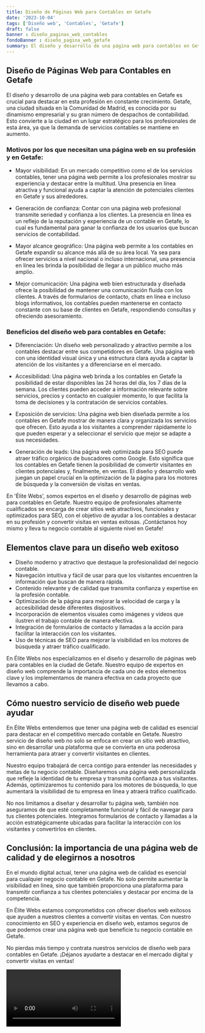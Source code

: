 ```yaml
---
title: Diseño de Páginas Web para Contables en Getafe
date: '2023-10-04'
tags: ['Diseño web', 'Contables', 'Getafe']
draft: false
banner : diseño_paginas_web_contables
fondoBanner : diseño_pagina_web_getafe
summary: El diseño y desarrollo de una página web para contables en Getafe es crucial para destacar en esta profesión en constante crecimiento. Getafe, una ciudad situada en la Comunidad de Madrid, es conocida por su dinamismo empresarial y su gran número de despachos de contabilidad. Esto convierte a la ciudad en un lugar estratégico para los profesionales de esta área, ya que la demanda de servicios contables se mantiene en aumento.
---
```


## Diseño de Páginas Web para Contables en Getafe

El diseño y desarrollo de una página web para contables en Getafe es crucial para destacar en esta profesión en constante crecimiento. Getafe, una ciudad situada en la Comunidad de Madrid, es conocida por su dinamismo empresarial y su gran número de despachos de contabilidad. Esto convierte a la ciudad en un lugar estratégico para los profesionales de esta área, ya que la demanda de servicios contables se mantiene en aumento.

### Motivos por los que necesitan una página web en su profesión y en Getafe:

- Mayor visibilidad: En un mercado competitivo como el de los servicios contables, tener una página web permite a los profesionales mostrar su experiencia y destacar entre la multitud. Una presencia en línea atractiva y funcional ayuda a captar la atención de potenciales clientes en Getafe y sus alrededores.

- Generación de confianza: Contar con una página web profesional transmite seriedad y confianza a los clientes. La presencia en línea es un reflejo de la reputación y experiencia de un contable en Getafe, lo cual es fundamental para ganar la confianza de los usuarios que buscan servicios de contabilidad.

- Mayor alcance geográfico: Una página web permite a los contables en Getafe expandir su alcance más allá de su área local. Ya sea para ofrecer servicios a nivel nacional o incluso internacional, una presencia en línea les brinda la posibilidad de llegar a un público mucho más amplio.

- Mejor comunicación: Una página web bien estructurada y diseñada ofrece la posibilidad de mantener una comunicación fluida con los clientes. A través de formularios de contacto, chats en línea e incluso blogs informativos, los contables pueden mantenerse en contacto constante con su base de clientes en Getafe, respondiendo consultas y ofreciendo asesoramiento.

### Beneficios del diseño web para contables en Getafe:

- Diferenciación: Un diseño web personalizado y atractivo permite a los contables destacar entre sus competidores en Getafe. Una página web con una identidad visual única y una estructura clara ayuda a captar la atención de los visitantes y a diferenciarse en el mercado.

- Accesibilidad: Una página web brinda a los contables en Getafe la posibilidad de estar disponibles las 24 horas del día, los 7 días de la semana. Los clientes pueden acceder a información relevante sobre servicios, precios y contacto en cualquier momento, lo que facilita la toma de decisiones y la contratación de servicios contables.

- Exposición de servicios: Una página web bien diseñada permite a los contables en Getafe mostrar de manera clara y organizada los servicios que ofrecen. Esto ayuda a los visitantes a comprender rápidamente lo que pueden esperar y a seleccionar el servicio que mejor se adapte a sus necesidades.

- Generación de leads: Una página web optimizada para SEO puede atraer tráfico orgánico de buscadores como Google. Esto significa que los contables en Getafe tienen la posibilidad de convertir visitantes en clientes potenciales y, finalmente, en ventas. El diseño y desarrollo web juegan un papel crucial en la optimización de la página para los motores de búsqueda y la conversión de visitas en ventas.

En 'Élite Webs', somos expertos en el diseño y desarrollo de páginas web para contables en Getafe. Nuestro equipo de profesionales altamente cualificados se encarga de crear sitios web atractivos, funcionales y optimizados para SEO, con el objetivo de ayudar a los contables a destacar en su profesión y convertir visitas en ventas exitosas. ¡Contáctanos hoy mismo y lleva tu negocio contable al siguiente nivel en Getafe!

<GifSeo />

<Cta />

## Elementos clave para un diseño web exitoso

- Diseño moderno y atractivo que destaque la profesionalidad del negocio contable.
- Navegación intuitiva y fácil de usar para que los visitantes encuentren la información que buscan de manera rápida.
- Contenido relevante y de calidad que transmita confianza y expertise en la profesión contable.
- Optimización de la página para mejorar la velocidad de carga y la accesibilidad desde diferentes dispositivos.
- Incorporación de elementos visuales como imágenes y videos que ilustren el trabajo contable de manera efectiva.
- Integración de formularios de contacto y llamadas a la acción para facilitar la interacción con los visitantes.
- Uso de técnicas de SEO para mejorar la visibilidad en los motores de búsqueda y atraer tráfico cualificado.

En Élite Webs nos especializamos en el diseño y desarrollo de páginas web para contables en la ciudad de Getafe. Nuestro equipo de expertos en diseño web comprende la importancia de cada uno de estos elementos clave y los implementamos de manera efectiva en cada proyecto que llevamos a cabo.

## Cómo nuestro servicio de diseño web puede ayudar

En Élite Webs entendemos que tener una página web de calidad es esencial para destacar en el competitivo mercado contable en Getafe. Nuestro servicio de diseño web no solo se enfoca en crear un sitio web atractivo, sino en desarrollar una plataforma que se convierta en una poderosa herramienta para atraer y convertir visitantes en clientes.

Nuestro equipo trabajará de cerca contigo para entender las necesidades y metas de tu negocio contable. Diseñaremos una página web personalizada que refleje la identidad de tu empresa y transmita confianza a tus visitantes. Además, optimizaremos tu contenido para los motores de búsqueda, lo que aumentará la visibilidad de tu empresa en línea y atraerá tráfico cualificado.

No nos limitamos a diseñar y desarrollar tu página web, también nos aseguramos de que esté completamente funcional y fácil de navegar para tus clientes potenciales. Integramos formularios de contacto y llamadas a la acción estratégicamente ubicadas para facilitar la interacción con los visitantes y convertirlos en clientes.

## Conclusión: la importancia de una página web de calidad y de elegirnos a nosotros

En el mundo digital actual, tener una página web de calidad es esencial para cualquier negocio contable en Getafe. No solo permite aumentar la visibilidad en línea, sino que también proporciona una plataforma para transmitir confianza a tus clientes potenciales y destacar por encima de la competencia.

En Élite Webs estamos comprometidos con ofrecer diseños web exitosos que ayuden a nuestros clientes a convertir visitas en ventas. Con nuestro conocimiento en SEO y experiencia en diseño web, estamos seguros de que podemos crear una página web que beneficie tu negocio contable en Getafe.

No pierdas más tiempo y contrata nuestros servicios de diseño web para contables en Getafe. ¡Déjanos ayudarte a destacar en el mercado digital y convertir visitas en ventas!

<Video />

<CtaBot job='Contables' city='Getafe'/>

<Gmaps query='Getafe+españa+maps' />